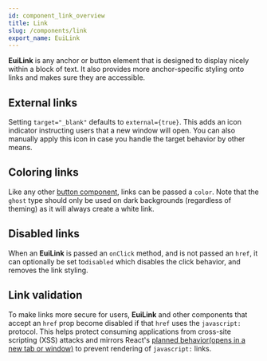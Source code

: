 ```yaml
---
id: component_link_overview
title: Link
slug: /components/link
export_name: EuiLink
---
```


**EuiLink** is any anchor or button element that is designed to display nicely within a block of text.
It also provides more anchor-specific styling onto links and makes sure they are accessible.

## External links

Setting `target="_blank"` defaults to `external={true}`. This adds an icon indicator instructing users that
a new window will open. You can also manually apply this icon in case you handle the target behavior by other means.

## Coloring links

Like any other [button component](#/navigation/button), links can be passed a `color`. Note that the `ghost`
type should only be used on dark backgrounds (regardless of theming) as it will always create a white link.

## Disabled links

When an **EuiLink** is passed an `onClick` method, and is not passed an `href`, it can optionally
be set to`disabled` which disables the click behavior, and removes the link styling.

## Link validation

To make links more secure for users, **EuiLink** and other components that accept an `href` prop become disabled
if that `href` uses the `javascript:` protocol. This helps protect consuming applications
from cross-site scripting (XSS) attacks and mirrors React's
[planned behavior(opens in a new tab or window)](https://github.com/facebook/react/blob/940f48b999a3131e77b2545bd7ae252ef27ae6d1/packages/react-dom/src/shared/sanitizeURL.js#L37)
to prevent rendering of `javascript:` links.
